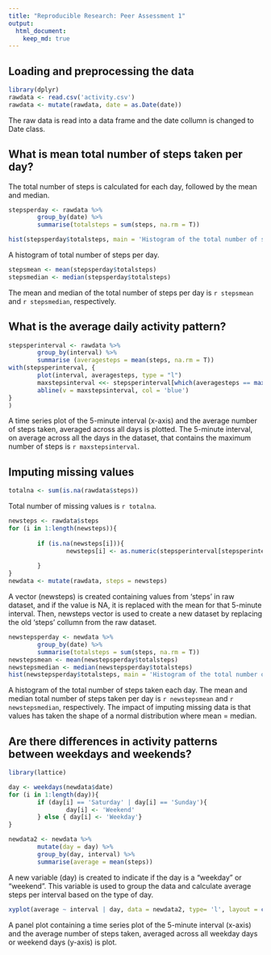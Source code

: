```yaml
---
title: "Reproducible Research: Peer Assessment 1"
output: 
  html_document:
    keep_md: true
---
```



## Loading and preprocessing the data

```r
library(dplyr)
rawdata <- read.csv('activity.csv')
rawdata <- mutate(rawdata, date = as.Date(date))
```
The raw data is read into a data frame and the date collumn is changed to Date class.

## What is mean total number of steps taken per day?
The total number of steps is calculated for each day, followed by the mean and median. 

```r
stepsperday <- rawdata %>% 
        group_by(date) %>% 
        summarise(totalsteps = sum(steps, na.rm = T))

hist(stepsperday$totalsteps, main = 'Histogram of the total number of steps taken each day', xlab = 'Steps')
```

A histogram of total number of steps per day.

```r
stepsmean <- mean(stepsperday$totalsteps)
stepsmedian <- median(stepsperday$totalsteps)
```

The mean and median of the total number of steps per day is `r stepsmean` and `r stepsmedian`, respectively. 

## What is the average daily activity pattern?


```r
stepsperinterval <- rawdata %>% 
        group_by(interval) %>% 
        summarise (averagesteps = mean(steps, na.rm = T))
with(stepsperinterval, {
        plot(interval, averagesteps, type = "l")
        maxstepsinterval <<- stepsperinterval[which(averagesteps == max(averagesteps)), 1]
        abline(v = maxstepsinterval, col = 'blue')
}        
)
```

A time series plot of the 5-minute interval (x-axis) and the average number of steps taken, averaged across all days is plotted. The 5-minute interval, on average across all the days in the dataset, that contains the maximum number of steps is `r maxstepsinterval`.  

## Imputing missing values

```r
totalna <- sum(is.na(rawdata$steps))
```
Total number of missing values is `r totalna`. 

```r

newsteps <- rawdata$steps
for (i in 1:length(newsteps)){
        
        if (is.na(newsteps[i])){ 
                newsteps[i] <- as.numeric(stepsperinterval[stepsperinterval$interval == rawdata[i, 3], 2])
        
        }
}
newdata <- mutate(rawdata, steps = newsteps)
```
A vector (newsteps) is created containing values from 'steps' in raw dataset, and if the value is NA, it is replaced with the mean for that 5-minute interval. Then, newsteps vector is used to create a new dataset by replacing the old 'steps' collumn from the raw dataset. 

```r
newstepsperday <- newdata %>% 
        group_by(date) %>% 
        summarise(totalsteps = sum(steps, na.rm = T))
newstepsmean <- mean(newstepsperday$totalsteps)
newstepsmedian <- median(newstepsperday$totalsteps)
hist(newstepsperday$totalsteps, main = 'Histogram of the total number of steps taken each day', xlab = 'Steps')
```

A histogram of the total number of steps taken each day. The mean and median total number of steps taken per day is `r newstepsmean` and `r newstepsmedian`, respectively. The impact of imputing missing data is that values has taken the shape of a normal distribution where mean = median. 

## Are there differences in activity patterns between weekdays and weekends?

```r

library(lattice)

day <- weekdays(newdata$date)
for (i in 1:length(day)){
        if (day[i] == 'Saturday' | day[i] == 'Sunday'){
                day[i] <- 'Weekend'
        } else { day[i] <- 'Weekday'}  
}

newdata2 <- newdata %>% 
        mutate(day = day) %>% 
        group_by(day, interval) %>% 
        summarise(average = mean(steps))
```
A new variable (day) is created to indicate if the day is a "weekday” or “weekend”. This variable is used to group the data and calculate average steps per interval based on the type of day. 

```r
xyplot(average ~ interval | day, data = newdata2, type= 'l', layout = c(1, 2), ylab = 'Number of steps')
```

A panel plot containing a time series plot of the 5-minute interval (x-axis) and the average number of steps taken, averaged across all weekday days or weekend days (y-axis) is plot. 
